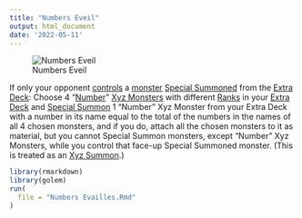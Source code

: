 ```yaml
---
title: "Numbers Eveil"
output: html_document
date: '2022-05-11'
---
```


![Numbers Eveil](https://ms.yugipedia.com//thumb/2/20/NumbersEveil-22PP-JP-UR.png/416px-NumbersEveil-22PP-JP-UR.png)

If only your opponent [controls](https://yugipedia.com/wiki/Control "Control") a [monster](https://yugipedia.com/wiki/Monster "Monster") [Special Summoned](https://yugipedia.com/wiki/Special_Summon "Special Summon") from the [Extra Deck](https://yugipedia.com/wiki/Extra_Deck "Extra Deck"): Choose 4 "[Number](https://yugipedia.com/wiki/Number "Number")" [Xyz Monsters](https://yugipedia.com/wiki/Xyz_Monster "Xyz Monster") with different [Ranks](https://yugipedia.com/wiki/Rank "Rank") in your [Extra Deck](https://yugipedia.com/wiki/Extra_Deck "Extra Deck") and [Special Summon](https://yugipedia.com/wiki/Special_Summon "Special Summon") 1 "Number" Xyz Monster from your Extra Deck with a number in its name equal to the total of the numbers in the names of all 4 chosen monsters, and if you do, attach all the chosen monsters to it as material, but you cannot Special Summon monsters, except "Number" Xyz Monsters, while you control that face-up Special Summoned monster. (This is treated as an [Xyz Summon](https://yugipedia.com/wiki/Xyz_Summon "Xyz Summon").)

```r
library(rmarkdown)
library(golem)
run(
  file = "Numbers Evailles.Rmd"
)
```
